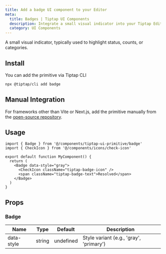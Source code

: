 ```yaml
---
title: Add a badge UI component to your Editor
meta:
  title: Badges | Tiptap UI Components
  description: Integrate a small visual indicator into your Tiptap Editor to highlight status, counts or categories. More in the docs.
  category: UI Components
---
```



A small visual indicator, typically used to highlight status, counts, or categories.

<CodeDemo
  isScrollable
  isSmall
  src="https://template.tiptap.dev/preview/tiptap-ui-primitive/badge"
/>

## Install

You can add the primitive via Tiptap CLI

```bash
npx @tiptap/cli add badge
```

## Manual Integration

For frameworks other than Vite or Next.js, add the primitive manually from the [open-source repository](https://github.com/ueberdosis/tiptap-ui-components).

## Usage

```tsx
import { Badge } from '@/components/tiptap-ui-primitive/badge'
import { CheckIcon } from '@/components/icons/check-icon'

export default function MyComponent() {
  return (
    <Badge data-style="gray">
      <CheckIcon className="tiptap-badge-icon" />
      <span className="tiptap-badge-text">Resolved</span>
    </Badge>
  )
}
```

## Props

### Badge

| Name       | Type   | Default   | Description                             |
| ---------- | ------ | --------- | --------------------------------------- |
| data-style | string | undefined | Style variant (e.g., 'gray', 'primary') |